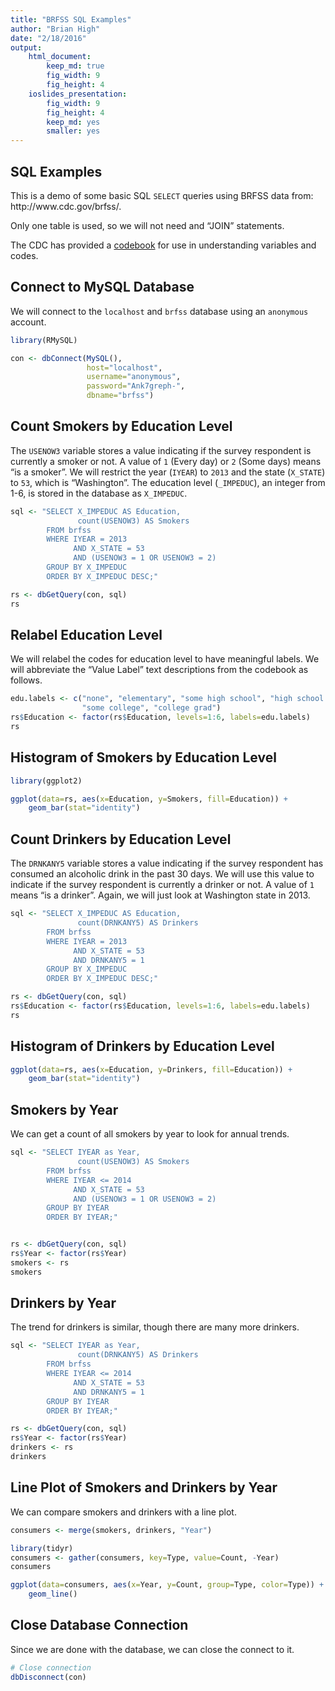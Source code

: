 ```yaml
---
title: "BRFSS SQL Examples"
author: "Brian High"
date: "2/18/2016"
output: 
    html_document:
        keep_md: true
        fig_width: 9
        fig_height: 4
    ioslides_presentation:
        fig_width: 9
        fig_height: 4
        keep_md: yes
        smaller: yes
---
```


## SQL Examples

This is a demo of some basic SQL `SELECT` queries using BRFSS data 
from: http://www.cdc.gov/brfss/. 

Only one table is used, so we will not need and "JOIN" statements. 

The CDC has provided a 
[codebook](http://www.cdc.gov/brfss/annual_data/2013/pdf/codebook13_llcp.pdf) 
for use in understanding variables and codes.

## Connect to MySQL Database

We will connect to the `localhost` and `brfss` database using an `anonymous` 
account.

```r
library(RMySQL)

con <- dbConnect(MySQL(), 
                 host="localhost", 
                 username="anonymous", 
                 password="Ank7greph-", 
                 dbname="brfss")
```

## Count Smokers by Education Level

The `USENOW3` variable stores a value indicating if the survey respondent is
currently a smoker or not. A value of `1` (Every day) or `2` (Some days) means 
"is a smoker". We will restrict the year (`IYEAR`) to `2013` and the 
state (`X_STATE`) to `53`, which is "Washington". The education level 
(`_IMPEDUC`), an integer from 1-6, is stored in the database as `X_IMPEDUC`.

```r
sql <- "SELECT X_IMPEDUC AS Education, 
               count(USENOW3) AS Smokers 
        FROM brfss 
        WHERE IYEAR = 2013
              AND X_STATE = 53 
              AND (USENOW3 = 1 OR USENOW3 = 2) 
        GROUP BY X_IMPEDUC 
        ORDER BY X_IMPEDUC DESC;"

rs <- dbGetQuery(con, sql)
rs
```

## Relabel Education Level

We will relabel the codes for education level to have meaningful labels. We will
abbreviate the "Value Label" text descriptions from the codebook as follows.

```r
edu.labels <- c("none", "elementary", "some high school", "high school grad", 
                "some college", "college grad")
rs$Education <- factor(rs$Education, levels=1:6, labels=edu.labels)
rs
```

## Histogram of Smokers by Education Level

```r
library(ggplot2)

ggplot(data=rs, aes(x=Education, y=Smokers, fill=Education)) +
    geom_bar(stat="identity")
```

## Count Drinkers by Education Level

The `DRNKANY5` variable stores a value indicating if the survey respondent has 
consumed an alcoholic drink in the past 30 days. We will use this value to 
indicate if the survey respondent is currently a drinker or not. A value of
`1` means "is a drinker". Again, we will just look at Washington state in 2013.

```r
sql <- "SELECT X_IMPEDUC AS Education, 
               count(DRNKANY5) AS Drinkers 
        FROM brfss 
        WHERE IYEAR = 2013
              AND X_STATE = 53 
              AND DRNKANY5 = 1 
        GROUP BY X_IMPEDUC 
        ORDER BY X_IMPEDUC DESC;"

rs <- dbGetQuery(con, sql)
rs$Education <- factor(rs$Education, levels=1:6, labels=edu.labels)
rs
```

## Histogram of Drinkers by Education Level

```r
ggplot(data=rs, aes(x=Education, y=Drinkers, fill=Education)) +
    geom_bar(stat="identity")
```

## Smokers by Year

We can get a count of all smokers by year to look for annual trends.

```r
sql <- "SELECT IYEAR as Year, 
               count(USENOW3) AS Smokers 
        FROM brfss 
        WHERE IYEAR <= 2014 
              AND X_STATE = 53 
              AND (USENOW3 = 1 OR USENOW3 = 2) 
        GROUP BY IYEAR 
        ORDER BY IYEAR;"


rs <- dbGetQuery(con, sql)
rs$Year <- factor(rs$Year)
smokers <- rs
smokers
```

## Drinkers by Year

The trend for drinkers is similar, though there are many more drinkers.

```r
sql <- "SELECT IYEAR as Year, 
               count(DRNKANY5) AS Drinkers 
        FROM brfss 
        WHERE IYEAR <= 2014
              AND X_STATE = 53 
              AND DRNKANY5 = 1 
        GROUP BY IYEAR 
        ORDER BY IYEAR;"

rs <- dbGetQuery(con, sql)
rs$Year <- factor(rs$Year)
drinkers <- rs
drinkers
```

## Line Plot of Smokers and Drinkers by Year

We can compare smokers and drinkers with a line plot.

```r
consumers <- merge(smokers, drinkers, "Year")

library(tidyr)
consumers <- gather(consumers, key=Type, value=Count, -Year)
consumers

ggplot(data=consumers, aes(x=Year, y=Count, group=Type, color=Type)) +
    geom_line()
```

## Close Database Connection

Since we are done with the database, we can close the connect to it.

```r
# Close connection
dbDisconnect(con)
```